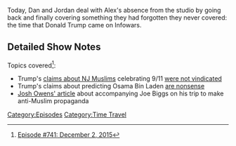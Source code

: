 {{DEFAULTSORT:
    #_EPISODE_0741:December 2, 2015
}}{{Episode
    | title           = December 2, 2015
    | caption         = Listen to this episode on [https://knowledgefight.libsyn.com/741-december-2-2015 Libsyn] [https://open.spotify.com/episode/08ivJVLo28S1prshY6YFiP Spotify]
    | episodeNumber   = 741
    | length          = 01:26:56
    | airDate         = October 28, 2022
    | coverageDate    = December 2, 2015
    | episodeType     = [[:Category:Time Travel|Time Travel]]
    | appearance      = [[Donald Trump]], [[Ted Nugent]], [[David Knight]], [[Osama Bin Laden]], [[Ross Perot]], [[George Washington]], [[Roger Stone]], [[Ben Carson]], [[Harrison Smith]], [[Joe Biggs]]
    | previousEpisode = [[740: August 13, 2003]]
    | nextEpisode     = [[742: Formulaic Objections Part 9]]
}}

{{Stub}}

Today, Dan and Jordan deal with Alex's absence from the studio by going back and finally covering something they had forgotten they never covered: the time that Donald Trump came on Infowars.

==Detailed Show Notes==

Topics covered<ref>[https://knowledgefight.com/research/2022/10/27/episode-741-december-2-2015 Episode #741: December 2, 2015]</ref>:

*Trump's [https://www.factcheck.org/2016/08/trumps-revised-911-claim/ claims about NJ Muslims] celebrating 9/11 [https://www.washingtonpost.com/news/fact-checker/wp/2015/11/22/donald-trumps-outrageous-claim-that-thousands-of-new-jersey-muslims-celebrated-the-911-attacks/ were not vindicated]
*Trump's claims about predicting Osama Bin Laden [https://www.factcheck.org/2015/12/trumps-bin-laden-prediction/ are nonsense]
*[https://www.nytimes.com/2019/12/05/magazine/alex-jones-infowars.html Josh Owens' article] about accompanying Joe Biggs on his trip to make anti-Muslim propaganda

[[Category:Episodes]]
[[Category:Time Travel]]
